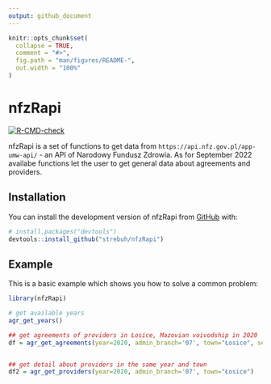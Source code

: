 ```yaml
---
output: github_document
---
```


<!-- README.md is generated from README.Rmd. Please edit that file -->

```r
knitr::opts_chunk$set(
  collapse = TRUE,
  comment = "#>",
  fig.path = "man/figures/README-",
  out.width = "100%"
)
```

# nfzRapi

<!-- badges: start -->
[![R-CMD-check](https://github.com/strebuh/nfzRapi/actions/workflows/R-CMD-check.yaml/badge.svg)](https://github.com/strebuh/nfzRapi/actions/workflows/R-CMD-check.yaml)
<!-- badges: end -->

nfzRapi is a set of functions to get data from `https://api.nfz.gov.pl/app-umw-api/` - an API of Narodowy Fundusz Zdrowia. As for September 2022 availabe functions let the user to get general data about agreements and providers.

## Installation

You can install the development version of nfzRapi from [GitHub](https://github.com/) with:

``` r
# install.packages("devtools")
devtools::install_github("strebuh/nfzRapi")
```

## Example

This is a basic example which shows you how to solve a common problem:

```r
library(nfzRapi)

# get available years
agr_get_years()

## get agreements of providers in Łosice, Mazovian voivodship in 2020
df = agr_get_agreements(year=2020, admin_branch='07', town="Łosice", service_type='03')


## get detail about providers in the same year and town
df2 = agr_get_providers(year=2020, admin_branch='07', town="Łosice")
```

